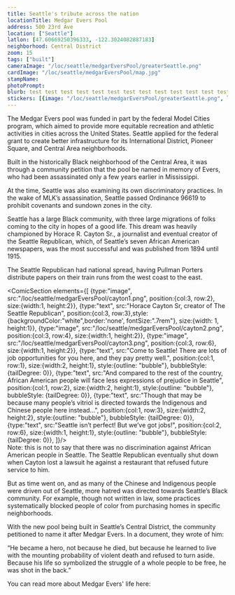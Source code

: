 ```yaml
---
title: Seattle's tribute across the nation
locationTitle: Medgar Evers Pool
address: 500 23rd Ave
location: ["Seattle"] 
latlon: [47.60669250396333, -122.3024082887183]
neighborhood: Central District
zoom: 15
tags: ["built"]
cameraImage: "/loc/seattle/medgarEversPool/greaterSeattle.png"
cardImage: "/loc/seattle/medgarEversPool/map.jpg"
stampName:
photoPrompt:
blurb: test test test test test test test test test test test test test test test test test test test test test test test test test test test test test test test test test test test test test test test test test test test test test test test test test test test test test test test test test test test test test test test test test test test test test test test test test test test test test test test test test test test test test test test test test test test test test test test test test test test test test test test test test test test test test test test test 
stickers: [{image: "/loc/seattle/medgarEversPool/greaterSeattle.png", linkOut: "https://www.loc.gov/resource/sn84025811/1903-12-25/ed-1/?sp=1"},{image: "/loc/seattle/medgarEversPool/compass.png", linkOut: "https://www.loc.gov/resource/g4284sm.g4284sm_g09315190502/?sp=45&st=image&r=0.64,0.127,0.451,0.32,0"}]
---
```


The Medgar Evers pool was funded in part by the federal Model Cities program, which aimed to provide more equitable recreation and athletic activities in cities across the United States. Seattle applied for the federal grant to create better infrastructure for its International District, Pioneer Square, and Central Area neighborhoods.

Built in the historically Black neighborhood of the Central Area, it was through a community petition that the pool be named in memory of Evers, who had been assassinated only a few years earlier in Mississippi.

At the time, Seattle was also examining its own discriminatory practices. In the wake of MLK’s assassination, Seattle passed Ordinance 96619 to prohibit covenants and sundown zones in the city. 

Seattle has a large Black community, with three large migrations of folks coming to the city in hopes of a good life. This dream was heavily championed by Horace R. Cayton Sr., a journalist and eventual creator of the Seattle Republican, which, of Seattle’s seven African American newspapers, was the most successful and was published from 1894 until 1915.

<LOCItem
    type="newspaper"
    image="/loc/seattle/medgarEversPool/seattleRepNews.png"
    linkOut="https://www.loc.gov/resource/sn84025811/1903-04-17/ed-1/?sp=6&st=image&r=-0.107,-0.101,1.131,0.801,0"/>

The Seattle Republican had national spread, having Pullman Porters distribute papers on their train runs from the west coast to the east.

<BigLink link="https://blogs.loc.gov/picturethis/2015/02/pictures-to-go-sleeping-car-quarters-and-sleeping-car-porters/" thumbnail="/loc/seattle/medgarEversPool/porter.jpg" title="Sleeping Car Quarters and Sleeping Car Porters"/>

 <ComicSection elements={[
    {type:"image", src:"/loc/seattle/medgarEversPool/cayton1.png", position:{col:3, row:2}, size:{width:1, height:2}},
    {type:"text", src:"Horace Cayton Sr, creator of The Seattle Republican", position:{col:3, row:3},style:{backgroundColor:"white",border:'none', fontSize:".7rem"}, size:{width: 1, height:1}},
    {type:"image", src:"/loc/seattle/medgarEversPool/cayton2.png", position:{col:3, row:4}, size:{width:1, height:2}},
    {type:"image", src:"/loc/seattle/medgarEversPool/cayton3.png", position:{col:3, row:6}, size:{width:1, height:2}},
    {type:"text", src:"Come to Seattle! There are lots of job opportunities for you here, and they pay pretty well.", position:{col:1, row:1}, size:{width:2, height:1}, style:{outline: "bubble"}, bubbleStyle: {tailDegree: 0}},
    {type:"text", src:"And compared to the rest of the country, African American people will face less expressions of prejudice in Seattle", position:{col:1, row:2}, size:{width:2, height:1}, style:{outline: "bubble"}, bubbleStyle: {tailDegree: 0}},
    {type:"text", src:"Though that may be because many people’s vitriol is directed towards the Indigenous and Chinese people here instead...", position:{col:1, row:3}, size:{width:2, height:2}, style:{outline: "bubble"}, bubbleStyle: {tailDegree: 0}},
    {type:"text", src:"Seattle isn’t perfect! But we’ve got jobs!", position:{col:2, row:6}, size:{width:1, height:1}, style:{outline: "bubble"}, bubbleStyle: {tailDegree: 0}},
]}/>  
Note: this is not to say that there was no discrimination against African American people in Seattle. The Seattle Republican eventually shut down when Cayton lost a lawsuit he against a restaurant that refused future service to him.

But as time went on, and as many of the Chinese and Indigenous people were driven out of Seattle, more hatred was directed towards Seattle’s Black community. For example, though not written in law, some practices systematically blocked people of color from purchasing homes in specific neighborhoods.

<LOCItem
    image="/placeholderThumbnail.png"
    showSave={false}/>

With the new pool being built in Seattle’s Central District, the community petitioned to name it after Medgar Evers. In a document, they wrote of him:

“He became a hero, not because he died, but because he learned to live with the mounting probability of violent death and refused to turn aside. Because his life so symbolized the struggle of a whole people to be free, he was shot in the back.”

You can read more about Medgar Evers' life here:

<BigLink link="https://blogs.loc.gov/loc/2021/07/medgar-evers-a-hero-in-life-and-death/" thumbnail="/loc/seattle/medgarEversPool/statue.jpg" title="Medgar Evers: A Hero in Life and Death"/>
